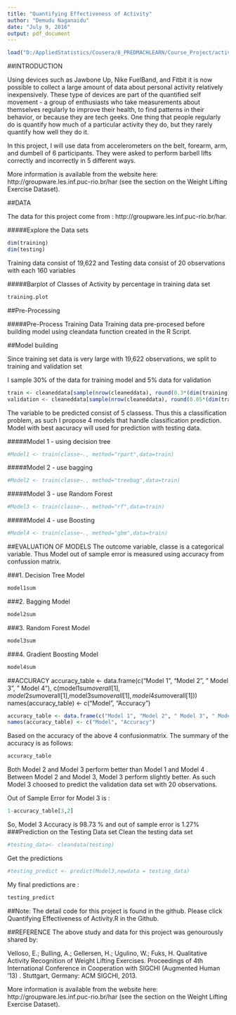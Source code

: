 ```yaml
---
title: "Quantifying Effectiveness of Activity"
author: "Demudu Naganaidu"
date: "July 9, 2016"
output: pdf_document
---
```


```r
load("D:/AppliedStatistics/Cousera/8_PREDMACHLEARN/Course_Project/activity.RData")

```


##INTRODUCTION

Using devices such as Jawbone Up, Nike FuelBand, and Fitbit it is now possible to collect a large amount of data about personal activity relatively inexpensively. These type of devices are part of the quantified self movement - a group of enthusiasts who take measurements about themselves regularly to improve their health, to find patterns in their behavior, or because they are tech geeks. One thing that people regularly do is quantify how much of a particular activity they do, but they rarely quantify how well they do it.

In this project, I will use data from accelerometers on the belt, forearm, arm, and dumbell of 6 participants. They were asked to perform barbell lifts correctly and incorrectly in 5 different ways. 

More information is available from the website here: http://groupware.les.inf.puc-rio.br/har (see the section on the Weight Lifting Exercise Dataset).

##DATA

The data for this project come from : http://groupware.les.inf.puc-rio.br/har. 


#####Explore the Data sets
```r
dim(training)
dim(testing)
```
Training data consist of 19,622  and Testing data consist of 20 observations with each 160 variables

#####Barplot of Classes of Activity by percentage in training data set


```r
training.plot
```


##Pre-Processing

#####Pre-Process Training Data
Training data pre-procesed before building model using cleandata function created in the R Script.

<!-- cleandata <- function(myData) { -->
<!--   # following variables are no use for our predictions -->
<!--   # X - only a running number of observations -->
<!--   # user_name - name is person who was doing the activity -->
<!--   # raw_timestamp_part_1 & raw_timestamp_part_2 -  -->
<!--   # cvtd_timestamp  -->
<!--   # new_window &  num_window  -->

<!--   myData <- myData[,-c(1:7)] -->

<!--   #remove those variables with percentage of NA's exit 95% -->

<!--   drops <- (colSums(is.na(myData))> round(dim(myData)[1])*0.95) -->
<!--   myData <- myData[ , !(drops)] -->

<!--   # Removing zero covariates -->

<!--   nsv <- nearZeroVar(myData, saveMetrics = TRUE) -->
<!--   myData <- myData[nsv$nzv==FALSE]   -->
<!-- } -->
  


##Model building

Since training set data is very large with 19,622 observations, we split to training and validation set

I sample 30% of the data for training model and 5% data for validation
```r
train <- cleaneddata[sample(nrow(cleaneddata), round(0.3*(dim(training)[1]))), ]
validation <- cleaneddata[sample(nrow(cleaneddata), round(0.05*(dim(training)[1]))), ]
```


The variable to be predicted consist of 5 classess. Thus this a classification problem, as such I propose 4 models that handle classification prediction. Model with best aacuracy will used for prediction with testing data.

#####Model 1 - using decision tree
```r
#Model1 <- train(classe~., method="rpart",data=train)
```

#####Model 2 - use bagging
```r
#Model2 <- train(classe~., method="treebag",data=train)
```

#####Model 3 - use Random Forest

```r
#Model3 <- train(classe~., method="rf",data=train)
```


#####Model 4 - use Boosting
```r
#Model4 <- train(classe~., method="gbm",data=train)
```

##EVALUATION OF MODELS
The outcome variable, classe is a categorical variable. Thus Model out of sample error is measured using accuracy from confussion matrix.

###1. Decision Tree Model
```r
model1sum 
```

###2. Bagging Model
```r
model2sum 
```

###3. Random Forest Model
```r
model3sum 
```

###4. Gradient Boosting Model
```r
model4sum 
```
##ACCURACY
accuracy_table <- data.frame(c("Model 1", "Model 2", " Model 3", " Model 4"),                             c(model1sum$overall[1],model2sum$overall[1],model3sum$overall[1],model4sum$overall[1]))
names(accuracy_table) <- c("Model", "Accuracy")
```r
accuracy_table <- data.frame(c("Model 1", "Model 2", " Model 3", " Model 4"),                             c(model1sum$overall[1],model2sum$overall[1],model3sum$overall[1],model4sum$overall[1]))
names(accuracy_table) <- c("Model", "Accuracy")
```

Based on the accuracy of the above 4 confusionmatrix. The summary of the accuracy is as follows:
```r
accuracy_table
```
Both Model 2 and Model 3 perform better than Model 1 and Model 4 . Between Model 2 and Model 3, Model 3 perform slightly better. As such Model 3 choosed to predict the validation data set with 20 observations.

Out of Sample Error for Model 3 is :
```r
1-accuracy_table[3,2]
```
So, Model 3 Accuracy is 98.73 % and out of sample error is 1.27%
###Prediction on the Testing Data set
Clean the testing data set
```r

#testing_data<- cleandata(testing)
```

Get the predictions
```r
#testing_predict <- predict(Model3,newdata = testing_data)
```

My final predictions are :
```r
testing_predict
```

##Note: The detail code for this project is found in the github. Please click Quantifying Effectiveness of Activity.R in the Github.

##REFERENCE
The above study and data for this project was genourously shared by:

Velloso, E.; Bulling, A.; Gellersen, H.; Ugulino, W.; Fuks, H. Qualitative Activity Recognition of Weight Lifting Exercises. Proceedings of 4th International Conference in Cooperation with SIGCHI (Augmented Human '13) . Stuttgart, Germany: ACM SIGCHI, 2013.

More information is available from the website here: http://groupware.les.inf.puc-rio.br/har (see the section on the Weight Lifting Exercise Dataset). 


